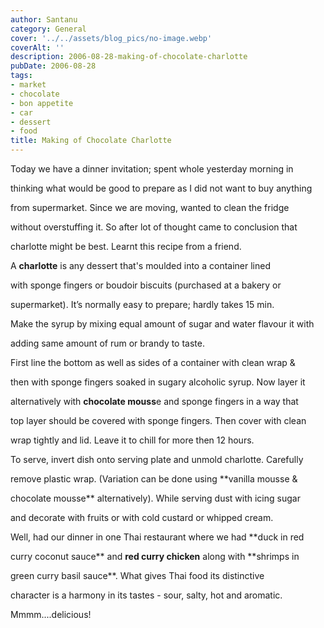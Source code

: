 ```yaml
---
author: Santanu
category: General
cover: '../../assets/blog_pics/no-image.webp'
coverAlt: ''
description: 2006-08-28-making-of-chocolate-charlotte
pubDate: 2006-08-28
tags:
- market
- chocolate
- bon appetite
- car
- dessert
- food
title: Making of Chocolate Charlotte
---
```


Today we have a dinner invitation; spent whole yesterday morning in

thinking what would be good to prepare as I did not want to buy anything

from supermarket. Since we are moving, wanted to clean the fridge

without overstuffing it. So after lot of thought came to conclusion that

charlotte might be best. Learnt this recipe from a friend.



  

A **charlotte** is any dessert that's moulded into a container lined

with sponge fingers or boudoir biscuits (purchased at a bakery or

supermarket). It’s normally easy to prepare; hardly takes 15 min.



  



  

Make the syrup by mixing equal amount of sugar and water flavour it with

adding same amount of rum or brandy to taste.



  

First line the bottom as well as sides of a container with clean wrap &

then with sponge fingers soaked in sugary alcoholic syrup. Now layer it

alternatively with **chocolate mouss**e and sponge fingers in a way that

top layer should be covered with sponge fingers. Then cover with clean

wrap tightly and lid. Leave it to chill for more then 12 hours.



  

To serve, invert dish onto serving plate and unmold charlotte. Carefully

remove plastic wrap. (Variation can be done using **vanilla mousse &

chocolate mousse** alternatively). While serving dust with icing sugar

and decorate with fruits or with cold custard or whipped cream.



  







  

Well, had our dinner in one Thai restaurant where we had **duck in red

curry coconut sauce** and **red curry chicken** along with **shrimps in

green curry basil sauce**. What gives Thai food its distinctive

character is a harmony in its tastes - sour, salty, hot and aromatic.

Mmmm....delicious!
